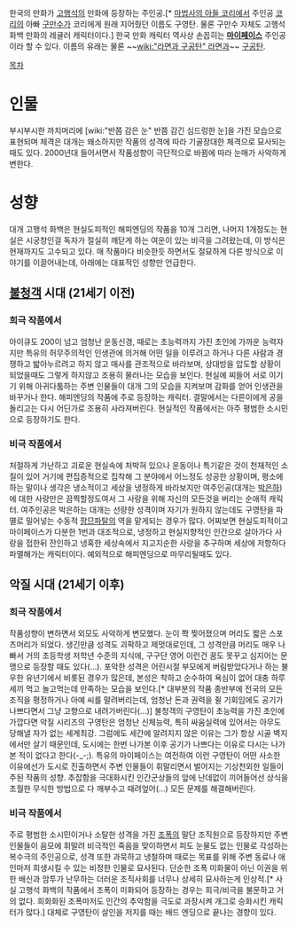 한국의 만화가 [[고행석]]의 만화에 등장하는 주인공.[* [[마법사의 아들 코리]]에서 주인공 [[코리]]의 아빠 [[구만수]]가 코리에게 원래 지어줬던 이름도 구영탄. 물론 구만수 자체도 고행석 화백 만화의 레귤러 캐릭터이다.] 한국 만화 캐릭터 역사상 손꼽히는 '''[[마이페이스]]''' 주인공이라 할 수 있다.
이름의 유래는 물론 ~~[[wiki:"라면과 구공탄" 라면과]]~~ [[구공탄]].

[[목차]]

= 인물 =
부시부시한 까치머리에 [wiki:"반쯤 감은 눈" 반쯤 감긴 심드렁한 눈]을 가진 모습으로 표현되며 체격은 대개는 왜소하지만 작품의 성격에 따라 기골장대한 체격으로 묘사되는 때도 있다. 2000년대 들어서면서 작품성향이 극단적으로 바뀜에 따라 눈매가 사악하게 변한다.
= 성향 =
대개 고행석 화백은 현실도피적인 해피엔딩의 작품을 10개 그리면, 나머지 1개정도는 현실은 시궁창인걸 독자가 절실히 깨닫게 하는 여운이 있는 비극을 그려왔는데, 이 방식은 현재까지도 고수되고 있다. 매 작품마다 비슷한듯 하면서도 절묘하게 다른 방식으로 이야기를 이끌어내는데, 아래에는 대표적인 성향만 언급한다.
== [[불청객]] 시대 (21세기 이전) ==
=== 희극 작품에서 ===
아이큐도 200이 넘고 엄청난 운동신경, 때로는 초능력까지 가진 초인에 가까운 능력자지만 특유의 허무주의적인 인생관에 의거해 어떤 일을 이루려고 하거나 다른 사람과 경쟁하고 밟아누르려고 하지 않고 매사를 관조적으로 바라보며, 상대방을 압도할 상황이 되었을때도 그렇게 하지않고 조용히 물러나는 모습을 보인다. 현실에 찌들어 서로 이기기 위해 아귀다툼하는 주변 인물들이 대개 그의 모습을 지켜보며 감화를 얻어 인생관을 바꾸거나 한다. 해피엔딩의 작품에 주로 등장하는 캐릭터. 결말에서는 다른이에게 공을 돌리고는 다시 어딘가로 조용히 사라져버린다. 현실적인 작품에서는 아주 평범한 소시민으로 등장하기도 한다.
=== 비극 작품에서 ===
처절하게 가난하고 괴로운 현실속에 처박혀 있으나 운동이나 특기같은 것이 천재적인 소질이 있어 거기에 편집증적으로 집착해 그 분야에서 어느정도 성공한 상황이며, 평소에 하는 말이나 생각은 냉소적이고 세상을 냉정하게 바라보지만 여주인공(대개는 [[박은하]])에 대한 사랑만은 끔찍할정도여서 그 사랑을 위해 자신의 모든것을 버리는 순애적 캐릭터. 여주인공은 박은하는 대개는 선량한 성격이며 자기가 원하지 않는데도 구영탄을 파멸로 밀어넣는 수동적 [[팜므파탈]]의 역을 맡게되는 경우가 많다. 어찌보면 현실도피적이고 마이페이스가 다분한 1번과 대조적으로, 냉정하고 현실지향적인 인간으로 살아가다 사랑을 접한뒤 잔인하고 냉혹한 세상속에서 지고지순한 사랑을 추구하며 세상에 저항하다 파멸해가는 캐릭터이다. 예외적으로 해피엔딩으로 마무리될때도 있다.
== 악질 시대 (21세기 이후) ==
=== 희극 작품에서 ===
작품성향이 변하면서 외모도 사악하게 변모했다. 눈이 쫙 찢어졌으며 머리도 짧은 스포츠머리가 되었다. 생긴만큼 성격도 괴팍하고 제멋대로인데, 그 성격만큼 머리도 매우 나빠서 거의 초등학생 저학년 수준의 지식에, 구구단 영어 이런건 꿈도 못꾸고 심지어는 문맹으로 등장할 때도 있다(…). 포악한 성격은 어린시절 부모에게 버림받았다거나 하는 불우한 유년기에서 비롯된 경우가 많은데, 본성은 착하고 순수하여 욕심이 없어 대충 하루 세끼 먹고 놀고먹는데 만족하는 모습을 보인다.[* 대부분의 작품 종반부에 전국의 모든 조직을 평정하거나 아예 씨를 말려버리는데, 엄청난 돈과 권력을 쥘 기회임에도 공기가 나쁘다면서 그냥 고향으로 내려가버린다(…)] 불청객의 구영탄이 초능력을 가진 초인에 가깝다면 악질 시리즈의 구영탄은 엄청난 신체능력, 특히 싸움실력에 있어서는 아무도 당해낼 자가 없는 세계최강. 그럼에도 세간에 알려지지 않은 이유는 그가 항상 시골 벽지에서만 살기 때문인데, 도시에는 한번 나가본 이후 공기가 나쁘다는 이유로 다시는 나가본 적이 없다고 한다(-_-;). 특유의 마이페이스는 여전하여 이런 구영탄이 어떤 사소한 이유에선가 도시로 진출하면서 주변 인물들이 휘말리면서 벌어지는 기상천외한 일들이 주된 작품의 성향. 추잡함을 극대화시킨 인간군상들의 앞에 난데없이 끼어들어선 상식을 초월한 무식한 방법으로 다 깨부수고 때려엎어(…) 모든 문제를 해결해버린다.
=== 비극 작품에서 ===
주로 평범한 소시민이거나 소탈한 성격을 가진 [[조폭]]의 말단 조직원으로 등장하지만 주변 인물들이 음모에 휘말려 비극적인 죽음을 맞이하면서 피도 눈물도 없는 인물로 각성하는 복수극의 주인공으로, 성격 또한 과묵하고 냉철하며 때로는 목표를 위해 주변 동료나 애인마저 희생시킬 수 있는 비정한 인물로 묘사된다. 단순한 조폭 미화물이 아닌 이권을 위한 배신과 암투가 난무하는 더러운 조직사회를 너무나 상세히 묘사하는게 인상적.[* 사실 고행석 화백의 작품에서 조폭이 미화되어 등장하는 경우는 희극/비극을 불문하고 거의 없다. 희화화된 조폭마저도 인간의 추악함을 극도로 과장시켜 개그로 승화시킨 캐릭터가 많다.] 대체로 구영탄이 살인을 저지를 때는 배드 엔딩으로 끝나는 경향이 있다.

